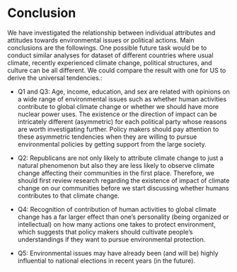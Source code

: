 # Conclusion

We have investigated the relationship between individual attributes and attitudes towards environmental issues or political actions.
Main conclusions are the followings. One possible future task would be to conduct similar analyses for dataset of different countries where usual climate, recently experienced climate change, political structures, and culture can be all different. We could compare the result with one for US to derive the universal tendencies.:

- Q1 and Q3: Age, income, education, and sex are related with opinions on a wide range of environmental issues such as 
whether human activities contribute to global climate change or 
whether we should have more nuclear power uses.
The existence or the direction of impact can be intricately different (asymmetric) for each political party whose reasons are worth investigating further.
Policy makers should pay attention to these asymmetric tendencies when they are willing to pursue environmental policies by getting support from the large society.

- Q2: Republicans are not only likely to attribute climate change to just a natural phenomenon but also they are less likely to observe climate change affecting their communities in the first place.
Therefore, we should first review research regarding the existence of impact of climate change on our communities before we start discussing whether humans contributes to that climate change.

- Q4: Recognition of contribution of human activities to global climate change has a far larger effect than one's personality (being organized or intellectual) on how many actions one takes to protect environment, which suggests that policy makers should cultivate people's understandings if they want to pursue environmental protection.

- Q5: Environmental issues may have already been (and will be) highly influential to national elections in recent years (in the future).


